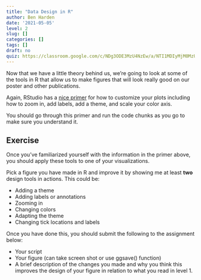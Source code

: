 ```yaml
---
title: "Data Design in R"
author: Ben Harden
date: '2021-05-05'
level: 2
slug: []
categories: []
tags: []
draft: no
quiz: https://classroom.google.com/c/NDg3ODE3MzU4NzEw/a/NTI1MDIyMjM0MzU3/details
---
```


Now that we have a little theory behind us, we're going to look at some of the tools in R that allow us to make figures that will look really good on our poster and other publications.

Again, RStudio has a [nice primer](https://rstudio.cloud/learn/primers/3.8) for how to customize your plots including how to zoom in, add labels, add a theme, and scale your color axis.

You should go through this primer and run the code chunks as you go to make sure you understand it.

## Exercise

Once you've familiarized yourself with the information in the primer above, you should apply these tools to one of your visualizations.

Pick a figure you have made in R and improve it by showing me at least **two** design tools in actions. This could be:

* Adding a theme
* Adding labels or annotations
* Zooming in
* Changing colors
* Adapting the theme
* Changing tick locations and labels

Once you have done this, you should submit the following to the assignment below:

* Your script
* Your figure (can take screen shot or use ggsave() function)
* A brief description of the changes you made and why you think this improves the design of your figure in relation to what you read in level 1.